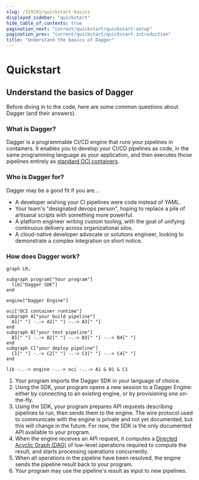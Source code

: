 ```yaml
---
slug: /319191/quickstart-basics
displayed_sidebar: "quickstart"
hide_table_of_contents: true
pagination_next: "current/quickstart/quickstart-setup"
pagination_prev: "current/quickstart/quickstart-introduction"
title: "Understand the basics of Dagger"
---
```


# Quickstart


## Understand the basics of Dagger

Before diving in to the code, here are some common questions about Dagger (and their answers).

### What is Dagger?

Dagger is a programmable CI/CD engine that runs your pipelines in containers. It enables you to develop your CI/CD pipelines as code, in the same programming language as your application, and then executes those pipelines entirely as [standard OCI containers](https://opencontainers.org/).

### Who is Dagger for?

Dagger may be a good fit if you are...

* A developer wishing your CI pipelines were code instead of YAML.
* Your team's "designated devops person", hoping to replace a pile of artisanal scripts with something more powerful.
* A platform engineer writing custom tooling, with the goal of unifying continuous delivery across organizational silos.
* A cloud-native developer advocate or solutions engineer, looking to demonstrate a complex integration on short notice.

### How does Dagger work?

```mermaid
graph LR;

subgraph program["Your program"]
  lib["Dagger SDK"]
end

engine["Dagger Engine"]

oci["OCI container runtime"]
subgraph A["your build pipeline"]
  A1[" "] -.-> A2[" "] -.-> A3[" "]
end
subgraph B["your test pipeline"]
  B1[" "] -.-> B2[" "] -.-> B3[" "] -.-> B4[" "]
end
subgraph C["your deploy pipeline"]
  C1[" "] -.-> C2[" "] -.-> C3[" "] -.-> C4[" "]
end

lib -..-> engine -..-> oci -..-> A1 & B1 & C1
```

1. Your program imports the Dagger SDK in your language of choice.
2. Using the SDK, your program opens a new session to a Dagger Engine: either by connecting to an existing engine, or by provisioning one on-the-fly.
3. Using the SDK, your program prepares API requests describing pipelines to run, then sends them to the engine. The wire protocol used to communicate with the engine is private and not yet documented, but this will change in the future. For now, the SDK is the only documented API available to your program.
4. When the engine receives an API request, it computes a [Directed Acyclic Graph (DAG)](https://en.wikipedia.org/wiki/Directed_acyclic_graph) of low-level operations required to compute the result, and starts processing operations concurrently.
5. When all operations in the pipeline have been resolved, the engine sends the pipeline result back to your program.
6. Your program may use the pipeline's result as input to new pipelines.
